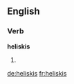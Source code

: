 ==English==

===Verb===
'''heliskis'''

# {{en-third-person singular of|heliski}}

[[de:heliskis]]
[[fr:heliskis]]